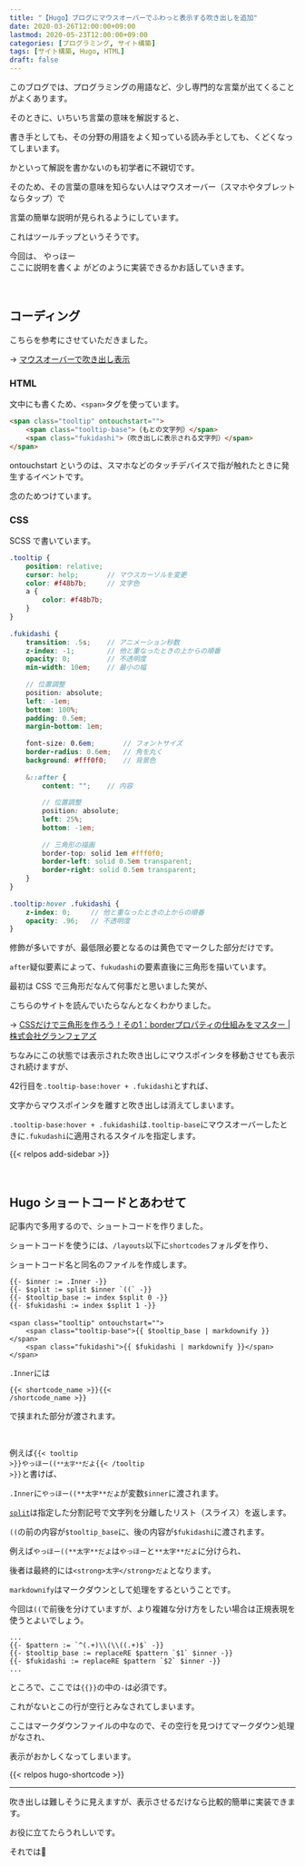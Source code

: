 ```yaml
---
title: "【Hugo】ブログにマウスオーバーでふわっと表示する吹き出しを追加"
date: 2020-03-26T12:00:00+09:00
lastmod: 2020-05-23T12:00:00+09:00
categories: [プログラミング, サイト構築]
tags: [サイト構築, Hugo, HTML]
draft: false
---
```


このブログでは、プログラミングの用語など、少し専門的な言葉が出てくることがよくあります。

そのときに、いちいち言葉の意味を解説すると、

書き手としても、その分野の用語をよく知っている読み手としても、くどくなってしまいます。

かといって解説を書かないのも初学者に不親切です。

そのため、その言葉の意味を知らない人はマウスオーバー（スマホやタブレットならタップ）で

<!--more-->

言葉の簡単な説明が見られるようにしています。

これはツールチップというそうです。

今回は、
<tltp label="こういうもの">やっほー<br/>ここに説明を書くよ</tltp>
がどのように実装できるかお話していきます。

<br/>

## コーディング

こちらを参考にさせていただきました。

→ [マウスオーバーで吹き出し表示](https://webparts.cman.jp/balloon/over/)

### HTML

文中にも書くため、`<span>`タグを使っています。

```html
<span class="tooltip" ontouchstart="">
    <span class="tooltip-base">（もとの文字列）</span>
    <span class="fukidashi">（吹き出しに表示される文字列）</span>
</span>
```

ontouchstart というのは、スマホなどのタッチデバイスで指が触れたときに発生するイベントです。

念のためつけています。

### CSS

SCSS で書いています。

```scss {hl_lines=[2, 17, 28, 31, "36-38", 44]}
.tooltip {
    position: relative;
    cursor: help;       // マウスカーソルを変更
    color: #f48b7b;     // 文字色
    a {
        color: #f48b7b;
    }
}
　
.fukidashi {
    transition: .5s;    // アニメーション秒数
    z-index: -1;        // 他と重なったときの上からの順番
    opacity: 0;         // 不透明度
    min-width: 10em;    // 最小の幅
　
    // 位置調整
    position: absolute;
    left: -1em;
    bottom: 100%;
    padding: 0.5em;
    margin-bottom: 1em;
　
    font-size: 0.6em;       // フォントサイズ
    border-radius: 0.6em;   // 角を丸く
    background: #fff0f0;    // 背景色
　
    &::after {
        content: "";    // 内容
　
        // 位置調整
        position: absolute;
        left: 25%;
        bottom: -1em;
　
        // 三角形の描画
        border-top: solid 1em #fff0f0;
        border-left: solid 0.5em transparent;
        border-right: solid 0.5em transparent;
    }
}
　
.tooltip:hover .fukidashi {
    z-index: 0;     // 他と重なったときの上からの順番
    opacity: .96;   // 不透明度
}
```

修飾が多いですが、最低限必要となるのは黄色でマークした部分だけです。

`after`疑似要素によって、`fukudashi`の要素直後に三角形を描いています。

最初は CSS で三角形だなんて何事だと思いました笑が、

こちらのサイトを読んでいたらなんとなくわかりました。

→ [CSSだけで三角形を作ろう！その1：borderプロパティの仕組みをマスター | 株式会社グランフェアズ](https://www.granfairs.com/blog/staff/make-triangle-with-css)

ちなみにこの状態では表示された吹き出しにマウスポインタを移動させても表示され続けますが、

42行目を`.tooltip-base:hover + .fukidashi`とすれば、

文字からマウスポインタを離すと吹き出しは消えてしまいます。

`.tooltip-base:hover + .fukidashi`は`.tooltip-base`にマウスオーバーしたときに`.fukudashi`に適用されるスタイルを指定します。

{{< relpos add-sidebar >}}

<br/>

## Hugo ショートコードとあわせて

記事内で多用するので、ショートコードを作りました。

ショートコードを使うには、`/layouts`以下に`shortcodes`フォルダを作り、

ショートコード名と同名のファイルを作成します。

```go-html-template {name="/layouts/shortcodes/tooltip.html"}
{{- $inner := .Inner -}}
{{- $split := split $inner `((` -}}
{{- $tooltip_base := index $split 0 -}}
{{- $fukidashi := index $split 1 -}}
　
<span class="tooltip" ontouchstart="">
    <span class="tooltip-base">{{ $tooltip_base | markdownify }}</span>
    <span class="fukidashi">{{ $fukidashi | markdownify }}</span>
</span>
```

`.Inner`には

<code><span>{</span>{< shortcode_name >}}<span>{</span>{< /shortcode_name >}}</code>

で挟まれた部分が渡されます。

<br/>

例えば<code><span>{</span>{< tooltip >}}やっほー((`**太字**`だよ<span>{</span>{< /tooltip >}}</code>と書けば、

`.Inner`に`やっほー((**太字**だよ`が変数`$inner`に渡されます。

[`split`](https://gohugo.io/functions/split/)は指定した分割記号で文字列を分離したリスト（スライス）を返します。

`((`の前の内容が`$tooltip_base`に、後の内容が`$fukidashi`に渡されます。

例えば`やっほー((**太字**だよ`は`やっほー`と`**太字**だよ`に分けられ、

後者は最終的には`<strong>太字</strong>だよ`となります。

`markdownify`はマークダウンとして処理をするということです。

今回は`((`で前後を分けていますが、より複雑な分け方をしたい場合は正規表現を使うとよいでしょう。

```go-html-template {name="tooltip.html"}
...
{{- $pattern := `^(.+)\\(\\((.+)$` -}}
{{- $tooltip_base := replaceRE $pattern `$1` $inner -}}
{{- $fukidashi := replaceRE $pattern `$2` $inner -}}
...
```

ところで、ここでは`{{}}`の中の`-`は必須です。

これがないとこの行が空行とみなされてしまいます。

ここはマークダウンファイルの中なので、その空行を見つけてマークダウン処理がなされ、

表示がおかしくなってしまいます。

{{< relpos hugo-shortcode >}}

---

吹き出しは難しそうに見えますが、表示させるだけなら比較的簡単に実装できます。

お役に立てたらうれしいです。

それでは👋
